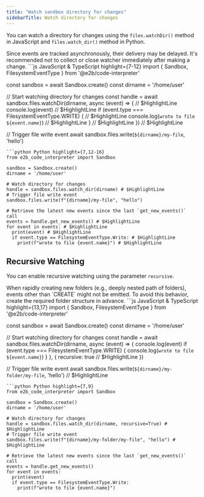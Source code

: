 ```yaml
---
title: "Watch sandbox directory for changes"
sidebarTitle: Watch directory for changes
---
```


You can watch a directory for changes using the `files.watchDir()` method in JavaScript and `files.watch_dir()` method in Python.

<Note>
Since events are tracked asynchronously, their delivery may be delayed.
It's recommended not to collect or close watcher immediately after making a change.
</Note>

<CodeGroup>
```js JavaScript & TypeScript highlight={7-12}
import { Sandbox, FilesystemEventType } from '@e2b/code-interpreter'

const sandbox = await Sandbox.create()
const dirname = '/home/user'

// Start watching directory for changes
const handle = await sandbox.files.watchDir(dirname, async (event) => { // $HighlightLine
  console.log(event) // $HighlightLine
  if (event.type === FilesystemEventType.WRITE) { // $HighlightLine
    console.log(`wrote to file ${event.name}`) // $HighlightLine
  } // $HighlightLine
}) // $HighlightLine

// Trigger file write event
await sandbox.files.write(`${dirname}/my-file`, 'hello')
```
```python Python highlight={7,12-16}
from e2b_code_interpreter import Sandbox

sandbox = Sandbox.create()
dirname = '/home/user'

# Watch directory for changes
handle = sandbox.files.watch_dir(dirname) # $HighlightLine
# Trigger file write event
sandbox.files.write(f"{dirname}/my-file", "hello")

# Retrieve the latest new events since the last `get_new_events()` call
events = handle.get_new_events() # $HighlightLine
for event in events: # $HighlightLine
  print(event) # $HighlightLine
  if event.type == FilesystemEventType.Write: # $HighlightLine
    print(f"wrote to file {event.name}") # $HighlightLine
```
</CodeGroup>


## Recursive Watching

You can enable recursive watching using the parameter `recursive`.

<Note>
When rapidly creating new folders (e.g., deeply nested path of folders), events other than `CREATE` might not be emitted. To avoid this behavior, create the required folder structure in advance.
</Note>

<CodeGroup>
```js JavaScript & TypeScript highlight={13,17}
import { Sandbox, FilesystemEventType } from '@e2b/code-interpreter'

const sandbox = await Sandbox.create()
const dirname = '/home/user'

// Start watching directory for changes
const handle = await sandbox.files.watchDir(dirname, async (event) => {
  console.log(event)
  if (event.type === FilesystemEventType.WRITE) {
    console.log(`wrote to file ${event.name}`)
  }
}, {
  recursive: true // $HighlightLine
})

// Trigger file write event
await sandbox.files.write(`${dirname}/my-folder/my-file`, 'hello') // $HighlightLine
```
```python Python highlight={7,9}
from e2b_code_interpreter import Sandbox

sandbox = Sandbox.create()
dirname = '/home/user'

# Watch directory for changes
handle = sandbox.files.watch_dir(dirname, recursive=True) # $HighlightLine
# Trigger file write event
sandbox.files.write(f"{dirname}/my-folder/my-file", "hello") # $HighlightLine

# Retrieve the latest new events since the last `get_new_events()` call
events = handle.get_new_events()
for event in events:
  print(event)
  if event.type == FilesystemEventType.Write:
    print(f"wrote to file {event.name}")
```
</CodeGroup>

